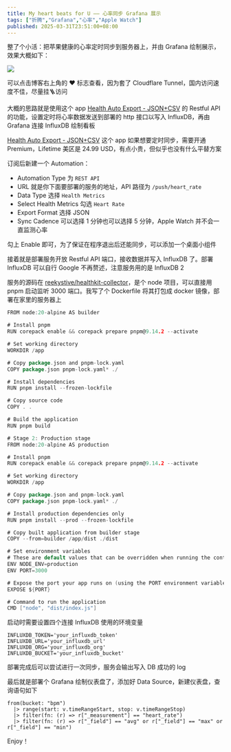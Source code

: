 ```yaml
---
title: My heart beats for U —— 心率同步 Grafana 展示
tags: ["折腾","Grafana","心率","Apple Watch"]
published: 2025-03-31T23:51:00+08:00
---
```

整了个小活：把苹果健康的心率定时同步到服务器上，并由 Grafana 绘制展示，效果大概如下：

![](https://blog-img.shinya.click/2025/e01807e95f9c8ea4384d2c4d8f4fe3cb.png)

可以点击博客右上角的 ♥️ 标志查看，因为套了 Cloudflare Tunnel，国内访问速度不佳，尽量挂🪜访问

大概的思路就是使用这个 app [Health Auto Export - JSON+CSV](https://apps.apple.com/us/app/health-auto-export-json-csv/id1115567069?l=zh-Hans-CN) 的 Restful API 的功能，设置定时将心率数据发送到部署的 http 接口以写入 InfluxDB，再由 Grafana 连接 InfluxDB 绘制看板

[Health Auto Export - JSON+CSV](https://apps.apple.com/us/app/health-auto-export-json-csv/id1115567069?l=zh-Hans-CN) 这个 app 如果想要定时同步，需要开通 Premium，Lifetime 美区是 24.99 USD，有点小贵，但似乎也没有什么平替方案

订阅后新建一个 Automation：

* Automation Type 为 `REST API`​
* URL 就是你下面要部署的服务的地址，API 路径为 `/push/heart_rate`​
* Data Type 选择 `Health Metrics`​
* Select Health Metrics 勾选 `Heart Rate`​
* Export Format 选择 JSON
* Sync Cadence 可以选择 1 分钟也可以选择 5 分钟，Apple Watch 并不会一直监测心率

勾上 Enable 即可，为了保证在程序退出后还能同步，可以添加一个桌面小组件

接着就是部署服务开放 Restful API 端口，接收数据并写入 InfluxDB 了。部署 InfluxDB 可以自行 Google 不再赘述，注意服务用的是 InfluxDB 2

服务的源码在 [reekystive/healthkit-collector](https://github.com/reekystive/healthkit-collector)，是个 node 项目，可以直接用 pnpm 启动监听 3000 端口。我写了个 Dockerfile 将其打包成 docker 镜像，部署在家里的服务器上

```go
FROM node:20-alpine AS builder

# Install pnpm
RUN corepack enable && corepack prepare pnpm@9.14.2 --activate

# Set working directory
WORKDIR /app

# Copy package.json and pnpm-lock.yaml
COPY package.json pnpm-lock.yaml* ./

# Install dependencies
RUN pnpm install --frozen-lockfile

# Copy source code
COPY . .

# Build the application
RUN pnpm build

# Stage 2: Production stage
FROM node:20-alpine AS production

# Install pnpm
RUN corepack enable && corepack prepare pnpm@9.14.2 --activate

# Set working directory
WORKDIR /app

# Copy package.json and pnpm-lock.yaml
COPY package.json pnpm-lock.yaml* ./

# Install production dependencies only
RUN pnpm install --prod --frozen-lockfile

# Copy built application from builder stage
COPY --from=builder /app/dist ./dist

# Set environment variables
# These are default values that can be overridden when running the container
ENV NODE_ENV=production
ENV PORT=3000

# Expose the port your app runs on (using the PORT environment variable)
EXPOSE ${PORT}

# Command to run the application
CMD ["node", "dist/index.js"]
```

启动时需要设置四个连接 InfluxDB 使用的环境变量

```
INFLUXDB_TOKEN='your_influxdb_token'
INFLUXDB_URL='your_influxdb_url'
INFLUXDB_ORG='your_influxdb_org'
INFLUXDB_BUCKET='your_influxdb_bucket'
```

部署完成后可以尝试进行一次同步，服务会输出写入 DB 成功的 log

最后就是部署个 Grafana 绘制仪表盘了，添加好 Data Source，新建仪表盘，查询语句如下

```
from(bucket: "bpm")
  |> range(start: v.timeRangeStart, stop: v.timeRangeStop)
  |> filter(fn: (r) => r["_measurement"] == "heart_rate")
  |> filter(fn: (r) => r["_field"] == "avg" or r["_field"] == "max" or r["_field"] == "min")
```

Enjoy！
